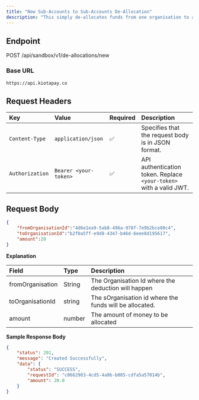 ```yaml
---
title: "New Sub-Accounts to Sub-Accounts De-Allocation"
description: "This simply de-allocates funds from one organisation to another. It is done primarily by the Admin/Parent organisation. it increments and decrements the related organisation wallets respectively."
---
```


## Endpoint

POST /api/sandbox/v1/de-allocations/new

### Base URL

`https://api.kiotapay.co`

## **Request Headers**

| Key             | Value                 | Required | Description                                                        |
| :-------------- | :-------------------- | :------- | :----------------------------------------------------------------- |
| `Content-Type`  | `application/json`    | ✅        | Specifies that the request body is in JSON format.                 |
| `Authorization` | `Bearer <your-token>` | ✅        | API authentication token. Replace `<your-token>` with a valid JWT. |

## Request Body

```json
{
    "fromOrganisationId":"4d6e1ea9-5ab8-496a-978f-7e9b2bce80c4",
    "toOrganisationId":"b2f0a5ff-e9d8-4347-b46d-6eee8d195617",
    "amount":20
}
```

**Explanation**

| Field            | Type   | Description                                             |
| :--------------- | :----- | :------------------------------------------------------ |
| fromOrganisation | String | The Organisation Id where the deduction will happen     |
| toOrganisationId | string | The sOrganisation id where the funds will be allocated. |
| amount           | number | The amount of money to be allocated                     |

**Sample Response Body**

```json
{
    "status": 201,
    "message": "Created Successfully",
    "data": {
        "status": "SUCCESS",
        "requestId": "c0662903-4cd5-4a9b-b085-cdfa5a57014b",
        "amount": 20.0
    }
}
```